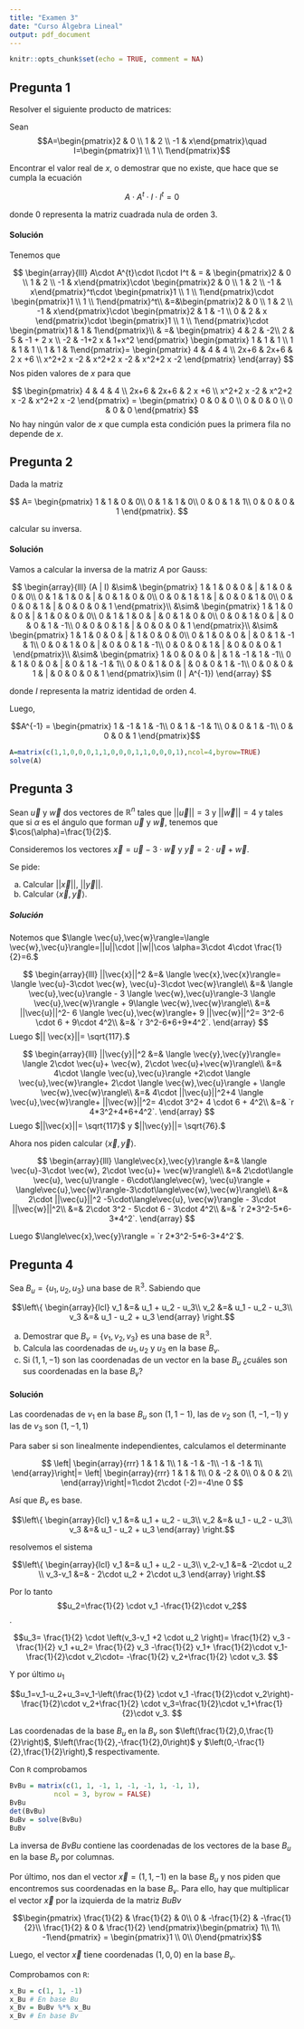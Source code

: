 ```yaml
---
title: "Examen 3"
date: "Curso Álgebra Lineal"
output: pdf_document
---
```


```r
knitr::opts_chunk$set(echo = TRUE, comment = NA)
```

## Pregunta 1

Resolver el siguiente producto de matrices:

Sean $$A=\begin{pmatrix}2 & 0 \\ 1 & 2 \\ -1 & x\end{pmatrix}\quad I=\begin{pmatrix}1  \\ 1 \\ 1\end{pmatrix}$$
 
Encontrar el valor real de $x$, o demostrar que no existe, que hace que se cumpla la ecuación

$$A\cdot A^{t}\cdot I\cdot I^t=0$$

donde $0$ representa la matriz  cuadrada nula de orden 3.


#### Solución


Tenemos que 

$$
\begin{array}{lll} 
A\cdot A^{t}\cdot I\cdot I^t & = & 
\begin{pmatrix}2 & 0 \\ 1 & 2 \\ -1 & x\end{pmatrix}\cdot \begin{pmatrix}2 & 0 \\ 1 & 2 \\ -1 & x\end{pmatrix}^t\cdot
\begin{pmatrix}1  \\ 1 \\ 1\end{pmatrix}\cdot \begin{pmatrix}1  \\ 1 \\ 1\end{pmatrix}^t\\
&=&\begin{pmatrix}2 & 0 \\ 1 & 2 \\ -1 & x\end{pmatrix}\cdot 
\begin{pmatrix}2 & 1 & -1 \\ 0 & 2 & x \end{pmatrix}\cdot
\begin{pmatrix}1  \\ 1 \\ 1\end{pmatrix}\cdot
\begin{pmatrix}1  & 1 & 1\end{pmatrix}\\ 
& =& 
\begin{pmatrix} 4 & 2 & -2\\ 2 & 5 & -1 +  2 x \\ -2 & -1+2 x & 1+x^2 \end{pmatrix}
\begin{pmatrix} 1 & 1 & 1  \\ 1 & 1 & 1 \\ 1 & 1 & 1\end{pmatrix}=
\begin{pmatrix} 4 & 4 & 4  \\ 2x+6 & 2x+6 & 2 x +6  \\ x^2+2 x -2 & x^2+2 x -2  & x^2+2 x -2 \end{pmatrix}
\end{array}
$$
Nos piden valores de $x$ para que 

$$
\begin{pmatrix} 4 & 4 & 4  \\ 2x+6 & 2x+6 & 2 x +6  \\ x^2+2 x -2 & x^2+2 x -2  & x^2+2 x -2 \end{pmatrix} = 
\begin{pmatrix} 0 & 0 & 0  \\ 0 & 0 & 0  \\ 0 & 0 & 0   \end{pmatrix}
$$
No hay ningún valor de $x$ que  cumpla esta condición pues la primera fila no depende de $x$.

## Pregunta 2 

Dada la matriz  

$$
A=
\begin{pmatrix}
1 & 1 & 0 & 0\\
0 & 1 & 1 & 0\\
0 & 0 & 1 & 1\\
0 & 0 & 0 & 1
\end{pmatrix}.
$$

calcular su inversa.
 
#### Solución

Vamos a calcular la inversa de la matriz $A$ por Gauss:

$$
\begin{array}{lll}
(A | I) &\sim&
\begin{pmatrix}
1 & 1 & 0 & 0 & | & 1 & 0 & 0 & 0\\
0 & 1 & 1 & 0 & | & 0 & 1 & 0 & 0\\
0 & 0 & 1 & 1 & | & 0 & 0 & 1 & 0\\
0 & 0 & 0 & 1 & | & 0 & 0 & 0 & 1
\end{pmatrix}\\
&\sim& \begin{pmatrix}
1 & 1 & 0 & 0 & | & 1 & 0 & 0 & 0\\
0 & 1 & 1 & 0 & | & 0 & 1 & 0 & 0\\
0 & 0 & 1 & 0 & | & 0 & 0 & 1 & -1\\
0 & 0 & 0 & 1 & | & 0 & 0 & 0 & 1
\end{pmatrix}\\
&\sim& \begin{pmatrix}
1 & 1 & 0 & 0 & | & 1 & 0 & 0 & 0\\
0 & 1 & 0 & 0 & | & 0 & 1 & -1 & 1\\
0 & 0 & 1 & 0 & | & 0 & 0 & 1 & -1\\
0 & 0 & 0 & 1 & | & 0 & 0 & 0 & 1
\end{pmatrix}\\
&\sim& \begin{pmatrix}
1 & 0 & 0 & 0 & | & 1 & -1 & 1 & -1\\
0 & 1 & 0 & 0 & | & 0 & 1 & -1 & 1\\
0 & 0 & 1 & 0 & | & 0 & 0 & 1 & -1\\
0 & 0 & 0 & 1 & | & 0 & 0 & 0 & 1
\end{pmatrix}\sim (I | A^{-1})
\end{array}
$$

donde $I$ representa la matriz identidad de orden 4.

Luego, 

$$A^{-1} = \begin{pmatrix}
1 & -1 & 1 & -1\\
0 & 1 & -1 & 1\\
0 & 0 & 1 & -1\\
0 & 0 & 0 & 1
\end{pmatrix}$$


```r
A=matrix(c(1,1,0,0,0,1,1,0,0,0,1,1,0,0,0,1),ncol=4,byrow=TRUE)
solve(A)
```


## Pregunta 3

Sean $\vec{u}$ y $\vec{w}$ dos vectores de $\mathbb{R}^n$ tales que $||\vec{u}||=3$ y $||\vec{w}||=4$ y tales que  si $\alpha$ es el ángulo que forman $\vec{u}$ y $\vec{w}$, tenemos que  $\cos(\alpha)=\frac{1}{2}$.

Consideremos los vectores $\vec{x}=\vec{u}-3\cdot \vec{w}$ y $\vec{y}=2\cdot\vec{u}+ \vec{w}$.

Se pide: 

a. Calcular $||\vec{x}||$, $||\vec{y}||$. 
b. Calcular $\langle\vec{x},\vec{y}\rangle$.

##### Solución


Notemos que $\langle \vec{u},\vec{w}\rangle=\langle \vec{w},\vec{u}\rangle=||u||\cdot ||w||\cos \alpha=3\cdot 4\cdot \frac{1}{2}=6.$


$$
\begin{array}{lll}
||\vec{x}||^2 &=& \langle \vec{x},\vec{x}\rangle=
\langle \vec{u}-3\cdot \vec{w}, \vec{u}-3\cdot \vec{w}\rangle\\
&=& \langle \vec{u},\vec{u}\rangle 
- 3 \langle \vec{w},\vec{u}\rangle-3 \langle \vec{u},\vec{w}\rangle 
+ 9\langle \vec{w},\vec{w}\rangle\\
&=& ||\vec{u}||^2- 6 \langle \vec{u},\vec{w}\rangle+ 9 ||\vec{w}||^2=
3^2-6 \cdot 6 + 9\cdot 4^2\\
&=& `r 3^2-6*6+9*4^2`.
\end{array}
$$
Luego $|| \vec{x}||= \sqrt{117}.$

$$
\begin{array}{lll}
||\vec{y}||^2 &=& \langle \vec{y},\vec{y}\rangle=
\langle 2\cdot  \vec{u}+ \vec{w}, 2\cdot  \vec{u}+\vec{w}\rangle\\
&=& 4\cdot \langle \vec{u},\vec{u}\rangle 
+2\cdot \langle \vec{u},\vec{w}\rangle+ 2\cdot \langle \vec{w},\vec{u}\rangle 
+ \langle \vec{w},\vec{w}\rangle\\
&=& 4\cdot ||\vec{u}||^2+4 \langle \vec{u},\vec{w}\rangle+  ||\vec{w}||^2=
4\cdot 3^2+ 4 \cdot 6 + 4^2\\
&=& `r 4*3^2+4*6+4^2`.
\end{array}
$$
Luego $||\vec{x}||= \sqrt{117}$  y $||\vec{y}||= \sqrt{76}.$



Ahora nos piden calcular $\langle\vec{x},\vec{y}\rangle$.

$$
\begin{array}{lll}
\langle\vec{x},\vec{y}\rangle &=& \langle \vec{u}-3\cdot \vec{w}, 2\cdot  \vec{u}+ \vec{w}\rangle\\
&=& 2\cdot\langle \vec{u}, \vec{u}\rangle - 6\cdot\langle\vec{w}, \vec{u}\rangle + \langle\vec{u},\vec{w}\rangle-3\cdot\langle\vec{w},\vec{w}\rangle\\
&=& 2\cdot ||\vec{u}||^2 -5\cdot\langle\vec{u}, \vec{w}\rangle - 3\cdot ||\vec{w}||^2\\
&=& 2\cdot 3^2 - 5\cdot 6 - 3\cdot 4^2\\
&=& `r 2*3^2-5*6-3*4^2`.
\end{array}
$$

Luego $\langle\vec{x},\vec{y}\rangle = `r 2*3^2-5*6-3*4^2`$.



## Pregunta 4

Sea $B_u = \{u_1,u_2,u_3\}$ una base de $\mathbb{R}^3$. Sabiendo que 

$$\left\{
\begin{array}{lcl}
v_1 &=&  u_1 + u_2 - u_3\\ 
v_2 &=&  u_1 - u_2 - u_3\\
v_3 &=&  u_1 - u_2 + u_3
\end{array}
\right.$$


a. Demostrar que $B_v=\{v_1,v_2,v_3\}$ es una base de $\mathbb{R}^3$.
b. Calcula las coordenadas de $u_1,u_2$ y $u_3$ en la base $B_v$.
c. Si $(1,1,-1)$ son las coordenadas de un vector en la base $B_u$ ¿cuáles son sus coordenadas en la base $B_v$?

#### Solución

Las coordenadas de $v_1$ en la base $B_u$ son $(1,1-1)$, las de $v_2$ son $(1,-1,-1)$  y las de $v_3$ son $(1,-1,1)$

Para saber si son linealmente independientes, calculamos  el determinante

$$
\left| 
\begin{array}{rrr}
1 & 1 & 1\\
1 & -1 & -1\\
-1 & -1 & 1\\
\end{array}\right|= 
\left| \begin{array}{rrr}
1 & 1 & 1\\
0 & -2 & 0\\
0 & 0 & 2\\
\end{array}\right|=1\cdot 2\cdot (-2)=-4\ne 0
$$


Así que $B_v$ es base.


$$\left\{
\begin{array}{lcl}
v_1 &=&  u_1 + u_2 - u_3\\ 
v_2 &=&  u_1 - u_2 - u_3\\
v_3 &=&  u_1 - u_2 + u_3
\end{array}
\right.$$

resolvemos el sistema


$$\left\{
\begin{array}{lcl}
v_1 &=&  u_1 + u_2 - u_3\\ 
v_2-v_1 &=&  -2\cdot  u_2 \\
v_3-v_1 &=&  - 2\cdot u_2 + 2\cdot u_3
\end{array}
\right.$$

Por lo tanto $$u_2=\frac{1}{2} \cdot v_1 -\frac{1}{2}\cdot v_2$$.

$$u_3= \frac{1}{2} \cdot \left(v_3-v_1 +2 \cdot u_2 \right)=
\frac{1}{2} v_3 -\frac{1}{2} v_1 +u_2=
\frac{1}{2} v_3 -\frac{1}{2} v_1+ \frac{1}{2}\cdot v_1-\frac{1}{2}\cdot v_2\cdot=
-\frac{1}{2} v_2+\frac{1}{2} \cdot v_3.
$$



Y por último $u_1$

$$u_1=v_1-u_2+u_3=v_1-\left(\frac{1}{2} \cdot v_1 -\frac{1}{2}\cdot v_2\right)-\frac{1}{2}\cdot v_2+\frac{1}{2} \cdot v_3=\frac{1}{2}\cdot v_1+\frac{1}{2}\cdot v_3.
$$

Las coordenadas de la base $B_u$ en la $B_v$ son 
$\left(\frac{1}{2},0,\frac{1}{2}\right)$,  $\left(\frac{1}{2},-\frac{1}{2},0\right)$ y $\left(0,-\frac{1}{2},\frac{1}{2}\right),$ respectivamente.



Con `R` comprobamos


```r
BvBu = matrix(c(1, 1, -1, 1, -1, -1, 1, -1, 1), 
           ncol = 3, byrow = FALSE)
BvBu
det(BvBu)
BuBv = solve(BvBu)
BuBv
```


La inversa de $BvBu$ contiene las coordenadas de los vectores de la base $B_u$ en la base $B_v$ por  columnas.

Por último, nos dan el vector $\vec{x} = (1, 1, -1)$ en la base $B_u$ y nos piden que encontremos sus coordenadas en la base $B_v$. Para ello, hay que multiplicar el vector $\vec{x}$ por la izquierda de la matriz $BuBv$

$$\begin{pmatrix}
\frac{1}{2} & \frac{1}{2} & 0\\
0 & -\frac{1}{2} & -\frac{1}{2}\\
\frac{1}{2} & 0 & \frac{1}{2}
\end{pmatrix}\begin{pmatrix} 1\\ 1\\ -1\end{pmatrix} = \begin{pmatrix}1 \\ 0\\ 0\end{pmatrix}$$

Luego, el vector $\vec{x}$ tiene coordenadas $(1, 0, 0)$ en la base $B_v$.

Comprobamos con `R`:

```r
x_Bu = c(1, 1, -1)
x_Bu # En base Bu
x_Bv = BuBv %*% x_Bu
x_Bv # En base Bv
```

